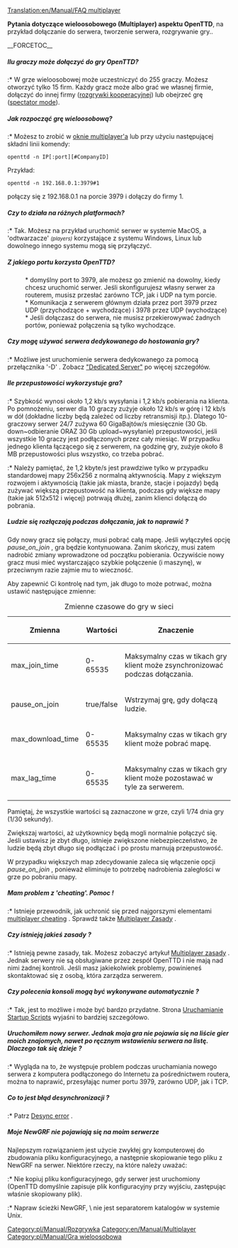 [[Translation:en/Manual/FAQ multiplayer]]



'''Pytania dotyczące wieloosobowego (Multiplayer) aspektu OpenTTD''', na przykład dołączanie do serwera, tworzenie serwera, rozgrywanie gry..

__FORCETOC__


=====Ilu graczy może dołączyć do gry OpenTTD?=====
:* W grze wieloosobowej może uczestniczyć do 255 graczy. Możesz otworzyć tylko 15 firm. Każdy gracz może albo grać we własnej firmie, dołączyć do innej firmy ([[pl/Community/Play Style/Rozgrywka kooperacji|rozgrywki kooperacyjnej]]) lub obejrzeć grę ([[pl/Archive/Manual/Spectator mode|spectator mode]]).

=====Jak rozpocząć grę wieloosobową?=====
:* Możesz to zrobić w [[pl/Manual/Gra wieloosobowa|oknie multiplayer'a]] lub przy użyciu następującej składni linii komendy:
<pre>openttd -n IP[:port][#CompanyID]</pre>
Przykład:
<pre>openttd -n 192.168.0.1:3979#1</pre> połączy się z 192.168.0.1 na porcie 3979 i dołączy do firmy 1.

=====Czy to działa na różnych platformach? =====
:* Tak. Możesz na przykład uruchomić serwer w systemie MacOS, a 'odtwarzacze' <small>''(players)''</small> korzystające z systemu Windows, Linux lub dowolnego innego systemu mogą się przyłączyć.

=====Z jakiego portu korzysta OpenTTD? =====
: * domyślny port to 3979, ale możesz go zmienić na dowolny, kiedy chcesz uruchomić serwer. Jeśli skonfigurujesz własny serwer za routerem, musisz przesłać zarówno TCP, jak i UDP na tym porcie.
: * Komunikacja z serwerem głównym działa przez port 3979 przez UDP (przychodzące + wychodzące) i 3978 przez UDP (wychodzące)
: * Jeśli dołączasz do serwera, nie musisz przekierowywać żadnych portów, ponieważ połączenia są tylko wychodzące.

===== Czy mogę używać serwera dedykowanego do hostowania gry?=====
:* Możliwe jest uruchomienie serwera dedykowanego za pomocą przełącznika '-D' . Zobacz [[pl/Manual/Serwer dedykowany|"Dedicated Server"]] po więcej szczegółów.

=====Ile przepustowości wykorzystuje gra?=====
:* Szybkość wynosi około 1,2 kb/s wysyłania i 1,2 kb/s pobierania na klienta. Po pomnożeniu, serwer dla 10 graczy zużyje około 12 kb/s w górę i 12 kb/s w dół (dokładne liczby będą zależeć od liczby retransmisji itp.). Dlatego 10-graczowy serwer 24/7 zużywa 60 GigaBajtów/s miesięcznie (30 Gb. down~odbieranie ORAZ 30 Gb upload~wysyłanie) przepustowości, jeśli wszystkie 10 graczy jest podłączonych przez cały miesiąc. W przypadku jednego klienta łączącego się z serwerem, na godzinę gry, zużyje około 8 MB przepustowości plus wszystko, co trzeba pobrać.
:* Należy pamiętać, że 1,2 kbyte/s jest prawdziwe tylko w przypadku standardowej mapy 256x256 z normalną aktywnością. Mapy z większym rozwojem i aktywnością (takie jak miasta, branże, stacje i pojazdy) będą zużywać większą przepustowość na klienta, podczas gdy większe mapy (takie jak 512x512 i więcej) potrwają dłużej, zanim klienci dołączą do pobrania.

=====Ludzie się rozłączają podczas dołączania, jak to naprawić ?=====
Gdy nowy gracz się połączy, musi pobrać całą mapę. Jeśli wyłączyłeś opcję ''pause_on_join'' , gra będzie kontynuowana. Zanim skończy, musi zatem nadrobić zmiany wprowadzone od początku pobierania.
Oczywiście nowy gracz musi mieć wystarczająco szybkie połączenie (i maszynę), w przeciwnym razie zajmie mu to wieczność.

Aby zapewnić Ci kontrolę nad tym, jak długo to może potrwać, można ustawić następujące zmienne:
{| class="wikitable" style="text-align:left"
|+Zmienne czasowe do gry w sieci
|-
! Zmienna !! Wartości !! Znaczenie
|-
| max_join_time || 0-65535 || Maksymalny czas w tikach gry klient może zsynchronizować podczas dołączania.
|-
| pause_on_join || true/false || Wstrzymaj grę, gdy dołączą ludzie.
|-
| max_download_time || 0-65535 || Maksymalny czas w tikach gry klient może pobrać mapę.
|-
| max_lag_time || 0-65535 || Maksymalny czas w tikach gry klient może pozostawać w tyle za serwerem.
|}
Pamiętaj, że wszystkie wartości są zaznaczone w grze, czyli 1/74 dnia gry (1/30 sekundy).

Zwiększaj wartości, aż użytkownicy będą mogli normalnie połączyć się. Jeśli ustawisz je zbyt długo, istnieje zwiększone niebezpieczeństwo, że ludzie będą zbyt długo się podłączać i po prostu marnują przepustowość.

W przypadku większych map zdecydowanie zaleca się włączenie opcji  ''pause_on_join'' , ponieważ eliminuje to potrzebę nadrobienia zaległości w grze po pobraniu mapy.

=====Mam problem z 'cheating'. Pomoc !=====
:* Istnieje przewodnik, jak uchronić się przed najgorszymi elementami [[pl/Community/Multiplayer cheating|multiplayer cheating]] . Sprawdź także [[pl/Community/Play Style/Zasady gry wieloosobowej|Multiplayer Zasady]] .

=====Czy istnieją jakieś zasady ?=====
:* Istnieją pewne zasady, tak. Możesz zobaczyć artykuł  [[pl/Community/Play Style/Zasady gry wieloosobowej|Multiplayer zasady]] . Jednak serwery nie są obsługiwane przez zespół OpenTTD i nie mają nad nimi żadnej kontroli. Jeśli masz jakiekolwiek problemy, powinieneś skontaktować się z osobą, która zarządza serwerem.

=====Czy polecenia konsoli mogą być wykonywane automatycznie ?=====
:* Tak, jest to możliwe i może być bardzo przydatne. Strona [[pl/Manual/Uruchamianie skryptów startowych|Uruchamianie Startup Scripts]] wyjaśni to bardziej szczegółowo.

=====Uruchomiłem nowy serwer. Jednak moja gra nie pojawia się na liście gier moich znajomych, nawet po ręcznym wstawieniu serwera na listę. Dlaczego tak się dzieje ?=====
:* Wygląda na to, że występuje problem podczas uruchamiania nowego serwera z komputera podłączonego do Internetu za pośrednictwem routera, można to naprawić, przesyłając numer portu 3979, zarówno UDP, jak i TCP.

=====Co to jest błąd desynchronizacji ?=====
:* Patrz [[pl/Manual/Gra wieloosobowa#blad-synchronizacji|Desync error]] .

===== Moje NewGRF nie pojawiają się na moim serwerze =====
Najlepszym rozwiązaniem jest użycie zwykłej gry komputerowej do zbudowania pliku konfiguracyjnego, a następnie skopiowanie tego pliku z NewGRF na serwer.
Niektóre rzeczy, na które należy uważać:

:* Nie kopiuj pliku konfiguracyjnego, gdy serwer jest uruchomiony (OpenTTD domyślnie zapisuje plik konfiguracyjny przy wyjściu, zastępując właśnie skopiowany plik).
:* Napraw ścieżki NewGRF, \ nie jest separatorem katalogów w systemie Unix.

<!--[[Category:FAQs]]--> <!--[[Category:FAQs/Pl]]-->
<!--[[Category:Playing]]--> [[Category:pl/Manual/Rozgrywka]]
[[Category:en/Manual/Multiplayer]] [[Category:pl/Manual/Gra wieloosobowa]]